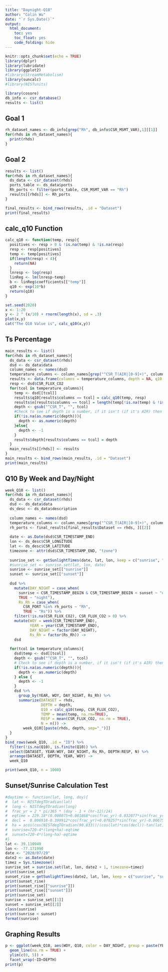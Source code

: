 ```yaml
---
title: "Daynight-Q10"
author: "Colin Wu"
date: "`r Sys.Date()`"
output: 
  html_document:
    toc: yes
    toc_float: yes
    code_folding: hide
---
```


```r
knitr::opts_chunk$set(echo = TRUE)
library(dplyr)
library(lubridate)
library(ggplot2)
#library(StreamMetabolism)
library(suncalc)
#library(NISTunits)

library(cosore)
db_info <- csr_database()
results <- list()
```

## Goal 1
```r
rh_dataset_names <- db_info[grep("Rh", db_info$CSR_MSMT_VAR),1][[1]]
for(rhds in rh_dataset_names){
  print(rhds)
}
```

<!--
```r
rh_dataset_names <- filter(db_info, grepl("Rh", CSR_MSMT_VAR))
rh_dataset_names <- pull(rh_dataset_names, CSR_DATASET)
print(rh_dataset_names)
```
-->

## Goal 2
```r
results <- list()
for(rhds in rh_dataset_names){
  ds_data <- csr_dataset(rhds)
  ports_table <- ds_data$ports
  Rh_ports <- filter(ports_table, CSR_MSMT_VAR == "Rh")
  results[[rhds]] <- Rh_ports
}

final_results <- bind_rows(results, .id = "Dataset")
print(final_results)
```

## calc_q10 Function
```r
calc_q10 <- function(temp, resp){
  positives <- resp > 0 & !is.na(temp) & !is.na(resp)
  resp <- resp[positives]
  temp <- temp[positives]
  if(length(resp) < 4){
    return(NA)
  }
  lnresp <- log(resp)
  linReg <- lm(lnresp~temp)
  b <- linReg$coefficients[["temp"]]
  q10 <- exp(10*b)
  return(q10)
}
```

```r
set.seed(2020)
x <- 1:20
y <- 2 ^ (x/10) + rnorm(length(x), sd = .3)
plot(x,y)
cat("The Q10 Value is", calc_q10(x,y))
```

## Ts Percentage
```r
main_results <- list()
for(rhds in rh_dataset_names){
  ds_data <- csr_dataset(rhds)
  dsd <- ds_data$data
  column_names <- names(dsd)
  temperature_columns <- column_names[grep("^CSR_T(AIR|[0-9]+)", column_names)]
  results <- data.frame(columns = temperature_columns, depth = NA, q10 = NA, n = NA)
  resp <- dsd$CSR_FLUX_CO2
  for(tcol in temperature_columns){
    temp <- dsd[[tcol]]
    results$q10[results$columns == tcol] = calc_q10(temp, resp)
    results$n[results$columns == tcol] = length(temp[!is.na(temp) & !is.na(resp)])
    depth <- gsub("^CSR_T", "", tcol)
    #Check to see if depth is a number, if it isn't (if it's AIR) then depth is set to -1
    if(!is.na(as.numeric(depth))){
      depth <- as.numeric(depth)
    }else{
      depth <- -1
    }
    results$depth[results$columns == tcol] = depth
  }
  main_results[[rhds]] <- results
}
main_results <- bind_rows(main_results, .id = "Dataset")
print(main_results)
```

## Q10 By Week and Day/Night
```r
week_Q10 <- list()
for(rhds in rh_dataset_names){
  ds_data <- csr_dataset(rhds)
  dsd <- ds_data$data
  ds_desc <- ds_data$description
  
  column_names <- names(dsd)
  temperature_columns <- column_names[grep("^CSR_T(AIR|[0-9]+)", column_names)]
  rh_ports <- final_results[final_results$Dataset == rhds, ][[2]]
  
  date <- as.Date(dsd$CSR_TIMESTAMP_END)
  lon <- ds_desc$CSR_LONGITUDE
  lat <- ds_desc$CSR_LATITUDE
  timezone <- attr(dsd$CSR_TIMESTAMP_END, "tzone")
  
  sunrise_set <- getSunlightTimes(date, lat, lon, keep = c("sunrise", "sunset"), tz = timezone)
  #sunrise_set <- sunrise.set(lat, lon, date)
  sunrise <- sunrise_set[["sunrise"]]
  sunset <- sunrise_set[["sunset"]]
  
  dsd %>% 
    mutate(DAY_NIGHT = case_when(
      sunrise < CSR_TIMESTAMP_BEGIN & CSR_TIMESTAMP_BEGIN < sunset ~ "day",
      TRUE ~ "night"), 
      Rs_Rh = case_when(
        CSR_PORT %in% rh_ports ~ "Rh", 
        TRUE ~ "Rs")) %>%
    filter(!is.na(CSR_FLUX_CO2), CSR_FLUX_CO2 > 0) %>%
    mutate(WOY = week(CSR_TIMESTAMP_END),
           YEAR = year(CSR_TIMESTAMP_END), 
           DAY_NIGHT = factor(DAY_NIGHT),
           Rs_Rh = factor(Rs_Rh)) ->
    dsd
  
  for(tcol in temperature_columns){
    dsd$temp <- dsd[[tcol]]
    depth <- gsub("^CSR_T", "", tcol)
    # Check to see if depth is a number, if it isn't (if it's AIR) then depth is set to -1
    if(!is.na(as.numeric(depth))){
      depth <- as.numeric(depth)
    } else {
      depth <- -1
    }
    dsd %>% 
      group_by(YEAR, WOY, DAY_NIGHT, Rs_Rh) %>% 
      summarize(DATASET = rhds, 
                DEPTH = depth, 
                Q10 = calc_q10(temp, CSR_FLUX_CO2),
                TEMP = mean(temp, na.rm=TRUE), 
                RESP = mean(CSR_FLUX_CO2, na.rm = TRUE),
                N = n()) -> 
        week_Q10[[paste(rhds, depth, sep="_")]]
  }
}
bind_rows(week_Q10, .id = "ID") %>% 
  filter(!is.na(Q10), is.finite(Q10)) %>% 
  select(DATASET, YEAR:WOY, DAY_NIGHT, Rs_Rh, DEPTH:RESP, N) %>% 
  arrange(DATASET, DEPTH, YEAR, WOY) -> 
  week_Q10

print(week_Q10, n = 1000)
```

## Sunset/Sunrise Calculation Test
```r
#daytime <- function(lat, long, doy){
#  lat <- NISTdegTOradian(lat)
#  long <- NISTdegTOradian(long)
#  frac_yr = 2 * pi/365 * (doy - 1 + (hr-12)/24)
#  eqtime = 229.18*(0.000075+0.001868*cos(frac_yr)-0.032077*sin(frac_yr)-0.014615*cos(2*frac_yr)-0.040849*sin(2*frac_yr))
#  decl =  0.006918-0.399912*cos(frac_yr)+0.070257*sin(frac_yr)-0.006758*cos(2*frac_yr)+0.000907*sin(2*frac_yr)-0.002697*cos(3*frac_yr)+0.00148*sin(3*frac_yr)
#  ha = acos(cos(NISTdegTOradian(90.833))/(cos(lat)*cos(decl))-tan(lat)*tan(decl))
#  sunrise=720-4*(long+ha)-eqtime
#  sunset=720-4*(long-ha)-eqtime
#}
lat <- 39.110940
lon <- -77.171990
date <- "2020/07/29"
date2 <- as.Date(date)
timez = Sys.timezone()
sunrise_set = sunrise.set(lat, lon, date2 + 1, timezone=timez)
print(sunrise_set)
sunset_rise = getSunlightTimes(date2, lat, lon, keep = c("sunrise", "sunset"), tz = timez)
print(sunset_rise)
print(sunset_rise[["sunrise"]])
print(sunset_rise[["sunset"]])
print(sunrise_set)
sunrise = sunrise_set[[1]]
sunset = sunrise_set[[2]]
class(sunrise)
print(sunrise < sunset)
format(sunrise)
```

## Graphing Results
```r
p <- ggplot(week_Q10, aes(WOY, Q10, color = DAY_NIGHT, group = paste(YEAR, DAY_NIGHT))) + 
  geom_line(na.rm = TRUE) +
  ylim(c(0, 5)) + 
  facet_wrap(~ID+DEPTH)
print(p)
```

